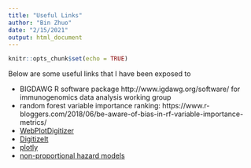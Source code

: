 ---
title: "Useful Links"
author: "Bin Zhuo"
date: "2/15/2021"
output: html_document
---

```{r setup, include=FALSE}
knitr::opts_chunk$set(echo = TRUE)
```

Below are some useful links that I have been exposed to 

  + BIGDAWG R software package http://www.igdawg.org/software/ for
  immunogenomics data analysis working group
  + random forest variable importance ranking: https://www.r-bloggers.com/2018/06/be-aware-of-bias-in-rf-variable-importance-metrics/
  + [WebPlotDigitizer](https://automeris.io/WebPlotDigitizer/)
  + [DigitizeIt](https://www.digitizeit.de/) 
  + [plotly](https://plotly-r.com/index.html)
  + [non-proportional hazard models](https://onlinelibrary.wiley.com/doi/10.1002/pst.2091)

